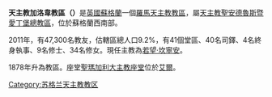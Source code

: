 {{Infobox Roman Catholic diocese
|Roman Catholic Diocese of = 天主教加洛韋教區
|Latin name of diocese = Dioecesis Candidae Casae o Gallovidianus
|image = [[File:Smc_ayr2.jpg|250px]]
|caption = 聖瑪加利大座堂
|location = [[蘇格蘭|蘇格蘭]]
|territory = 
|population = 47,300
|rite = 拉丁禮
|主保 = 
|province = 聖安德魯斯暨愛丁堡
|established = 1878年
|cathedral = [[聖瑪加利大主教座堂_(艾爾)|聖瑪加利大主教座堂]]
|副主教座堂 =
|leadership = 主教
|website = http://www.gallowaydiocese.org.uk/
|教宗 = 
|metropolitan =
|ordinary = 若望·坎寧安
|coadjutor bishop =
|emeritus =
}}
'''天主教加洛韋教區（{{lang-la|Dioecesis Candidae Casae o Gallovidianus}}）'''是[[英國|英國]][[蘇格蘭|蘇格蘭]]一個[[羅馬天主教|羅馬天主教]][[教區|教區]]，屬[[天主教聖安德魯斯暨愛丁堡總教區|天主教聖安德魯斯暨愛丁堡總教區]]，位於蘇格蘭西南部。

2011年，有47,300名教友，估轄區總人口9.2%，有41個堂區、40名司鐸、4名終身執事、9名修士、34名修女。現任主教為[[若望·坎寧安|若望·坎寧安]]。

1878年升為教區。座堂[[聖瑪加利大主教座堂_(艾爾)|聖瑪加利大主教座堂]]位於[[艾爾|艾爾]]。

{{蘇格蘭天主教教區}}

[[Category:苏格兰天主教教区|Category:苏格兰天主教教区]]